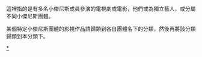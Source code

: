 這裡指的是有多名小傑尼斯成員參演的電視劇或電影，他們或為獨立藝人，或分屬不同小傑尼斯團體。

某個特定小傑尼斯團體的影視作品請歸類到各自團體名下的分類，然後再將該分類歸類到本分類下。

[[Category:小傑尼斯|*]]